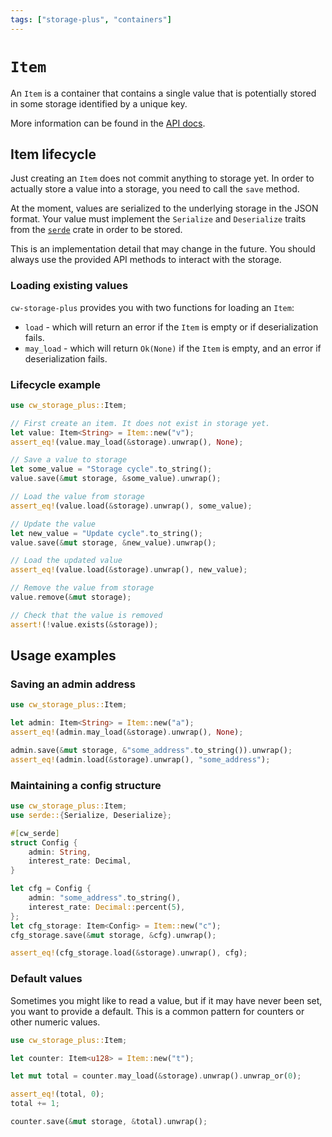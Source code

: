 ```yaml
---
tags: ["storage-plus", "containers"]
---
```



# `Item`

An `Item` is a container that contains a single value that is potentially stored
in some storage identified by a unique key.

<Callout>More information can be found in the [API docs].</Callout>

## Item lifecycle

Just creating an `Item` does not commit anything to storage yet. In order to
actually store a value into a storage, you need to call the `save` method.

At the moment, values are serialized to the underlying storage in the JSON
format. Your value must implement the `Serialize` and `Deserialize` traits from
the [`serde`] crate in order to be stored.

<Callout>
  This is an implementation detail that may change in the future. You should
  always use the provided API methods to interact with the storage.
</Callout>

### Loading existing values

`cw-storage-plus` provides you with two functions for loading an `Item`:

- `load` - which will return an error if the `Item` is empty or if
  deserialization fails.
- `may_load` - which will return `Ok(None)` if the `Item` is empty, and an error
  if deserialization fails.

### Lifecycle example

```rust template="storage"
use cw_storage_plus::Item;

// First create an item. It does not exist in storage yet.
let value: Item<String> = Item::new("v");
assert_eq!(value.may_load(&storage).unwrap(), None);

// Save a value to storage
let some_value = "Storage cycle".to_string();
value.save(&mut storage, &some_value).unwrap();

// Load the value from storage
assert_eq!(value.load(&storage).unwrap(), some_value);

// Update the value
let new_value = "Update cycle".to_string();
value.save(&mut storage, &new_value).unwrap();

// Load the updated value
assert_eq!(value.load(&storage).unwrap(), new_value);

// Remove the value from storage
value.remove(&mut storage);

// Check that the value is removed
assert!(!value.exists(&storage));
```

## Usage examples

### Saving an admin address

```rust template="storage"
use cw_storage_plus::Item;

let admin: Item<String> = Item::new("a");
assert_eq!(admin.may_load(&storage).unwrap(), None);

admin.save(&mut storage, &"some_address".to_string()).unwrap();
assert_eq!(admin.load(&storage).unwrap(), "some_address");
```

### Maintaining a config structure

```rust template="storage"
use cw_storage_plus::Item;
use serde::{Serialize, Deserialize};

#[cw_serde]
struct Config {
    admin: String,
    interest_rate: Decimal,
}

let cfg = Config {
    admin: "some_address".to_string(),
    interest_rate: Decimal::percent(5),
};
let cfg_storage: Item<Config> = Item::new("c");
cfg_storage.save(&mut storage, &cfg).unwrap();

assert_eq!(cfg_storage.load(&storage).unwrap(), cfg);
```

### Default values

Sometimes you might like to read a value, but if it may have never been set, you
want to provide a default. This is a common pattern for counters or other
numeric values.

```rust template="storage"
use cw_storage_plus::Item;

let counter: Item<u128> = Item::new("t");

let mut total = counter.may_load(&storage).unwrap().unwrap_or(0);

assert_eq!(total, 0);
total += 1;

counter.save(&mut storage, &total).unwrap();
```

[`serde`]: https://serde.rs/
[API docs]:
  https://docs.rs/cw-storage-plus/latest/cw_storage_plus/struct.Item.html
